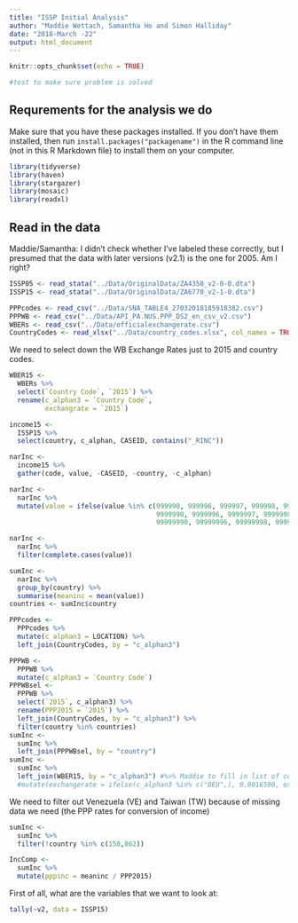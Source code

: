 ```yaml
---
title: "ISSP Initial Analysis"
author: "Maddie Wettach, Samantha Ho and Simon Halliday"
date: "2018-March -22"
output: html_document
---
```


```r
knitr::opts_chunk$set(echo = TRUE)

#test to make sure problem is solved
```


## Requrements for the analysis we do
Make sure that you have these packages installed. If you don't have them installed, then run `install.packages("packagename")` in the R command line (not in this R Markdown file) to install them on your computer. 
```r
library(tidyverse)
library(haven)
library(stargazer)
library(mosaic)
library(readxl)
```

## Read in the data
Maddie/Samantha: I didn't check whether I've labeled these correctly, but I presumed that the data with later versions (v2.1) is the one for 2005. Am I right? 

```r
ISSP05 <- read_stata("../Data/OriginalData/ZA4350_v2-0-0.dta")
ISSP15 <- read_stata("../Data/OriginalData/ZA6770_v2-1-0.dta")
```

```r
PPPcodes <- read_csv("../Data/SNA_TABLE4_27032018185918382.csv")
PPPWB <- read_csv("../Data/API_PA.NUS.PPP_DS2_en_csv_v2.csv")
WBERs <- read_csv("../Data/officialexchangerate.csv")
CountryCodes <- read_xlsx("../Data/country_codes.xlsx", col_names = TRUE)
```

We need to select down the WB Exchange Rates just to 2015 and country codes. 
```r
WBER15 <- 
  WBERs %>% 
  select(`Country Code`, `2015`) %>% 
  rename(c_alphan3 = `Country Code`, 
         exchangrate = `2015`)
```


```r
income15 <- 
  ISSP15 %>%
  select(country, c_alphan, CASEID, contains("_RINC"))
```

```r
narInc <- 
  income15 %>%
  gather(code, value, -CASEID, -country, -c_alphan) 
```

```r
narInc <- 
  narInc %>% 
  mutate(value = ifelse(value %in% c(999990, 999996, 999997, 999998, 999999, 
                                     9999990, 9999996, 9999997, 9999998, 9999999, 
                                     99999990, 99999996, 99999998, 99999997, 99999999), NA, value))
```

```r
narInc <- 
  narInc %>% 
  filter(complete.cases(value))
```

```r
sumInc <- 
  narInc %>% 
  group_by(country) %>% 
  summarise(meaninc = mean(value))
countries <- sumInc$country
```


```r
PPPcodes <- 
  PPPcodes %>%
  mutate(c_alphan3 = LOCATION) %>%
  left_join(CountryCodes, by = "c_alphan3")
```



```r
PPPWB <- 
  PPPWB %>%
  mutate(c_alphan3 = `Country Code`) 
PPPWBsel <- 
  PPPWB %>%
  select(`2015`, c_alphan3) %>% 
  rename(PPP2015 = `2015`) %>% 
  left_join(CountryCodes, by = "c_alphan3") %>%
  filter(country %in% countries)
sumInc <- 
  sumInc %>%
  left_join(PPPWBsel, by = "country") 
sumInc <- 
  sumInc %>%
  left_join(WBER15, by = "c_alphan3") #%>% Maddie to fill in list of countries
  #mutate(exchangerate = ifelse(c_alphan3 %in% c("DEU",), 0.9016590, exchangerate))

```


We need to filter out Venezuela (VE) and Taiwan (TW) because of missing data we need (the PPP rates for conversion of income)
```r
sumInc <- 
  sumInc %>% 
  filter(!country %in% c(158,862)) 
```


```r
IncComp <- 
  sumInc %>% 
  mutate(pppinc = meaninc / PPP2015)
```


First of all, what are the variables that we want to look at: 


```r
tally(~v2, data = ISSP15)
```


